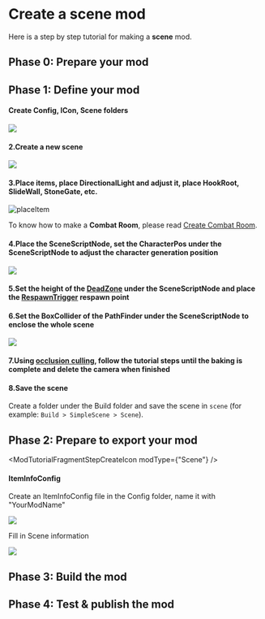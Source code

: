 
# Create a scene mod

Here is a step by step tutorial for making a **scene** mod.

## Phase 0: Prepare your mod

<ModTutorialFragmentStepOpenUnity />

## Phase 1: Define your mod

#### Create Config, ICon, Scene folders

![](2.create-a-scene-mod/createFolder.png)

#### 2.Create a new scene

![](2.create-a-scene-mod/createscene.png)

#### 3.Place items, place DirectionalLight and adjust it, place HookRoot, SlideWall, StoneGate, etc.

![placeItem](2.create-a-scene-mod/placeItem.png)

To know how to make a **Combat Room**, please read [Create Combat Room](../tutorials-advanced/2.create-combat-room.md).

#### 4.Place the SceneScriptNode, set the CharacterPos under the SceneScriptNode to adjust the character generation position

![](2.create-a-scene-mod/sceneScriptNode.png)

#### 5.Set the height of the [DeadZone](../details/deadzone-respawntrigger.md) under the SceneScriptNode and place the  [RespawnTrigger](../details/deadzone-respawntrigger.md)  respawn point

#### 6.Set the BoxCollider of the PathFinder under the SceneScriptNode to enclose the whole scene

![](2.create-a-scene-mod/pathfinder.png)

#### 7.Using [occlusion culling](https://docs.unity3d.com/2019.4/Documentation/Manual/occlusion-culling-getting-started.html), follow the tutorial steps until the baking is complete and delete the camera when finished

#### 8.Save the scene

Create a folder under the Build folder and save the scene in `scene` (for example: `Build > SimpleScene > Scene`).

## Phase 2: Prepare to export your mod

<ModTutorialFragmentStepCreateIcon modType={"Scene"} />

#### ItemInfoConfig

Create an ItemInfoConfig file in the Config folder, name it with "YourModName"

![](2.create-a-scene-mod/itemInfoConfig.png)

Fill in Scene information

![](2.create-a-scene-mod/fillItemInfoConfig.png)

## Phase 3: Build the mod

<ModTutorialFragmentPhaseBuild />

## Phase 4: Test & publish the mod

<ModTutorialFragmentPhaseTest />